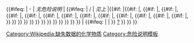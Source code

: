 <includeonly>{{#ifeq: {{{1|}}} | - | ''无危险说明'' | {{#ifeq: {{{1|}}} | / | ''见上'' |{{#if: {{{1|}}}
|{{GHS phrases format|1={{H-phrase text|{{{1}}}}}|2={{{1}}}|3=H}}{{#if: {{{2|}}}
|, {{GHS phrases format|1={{H-phrase text|{{{2}}}}}|2={{{2}}}|3=H}}{{#if: {{{3|}}}
|, {{GHS phrases format|1={{H-phrase text|{{{3}}}}}|2={{{3}}}|3=H}}{{#if: {{{4|}}}
|, {{GHS phrases format|1={{H-phrase text|{{{4}}}}}|2={{{4}}}|3=H}}{{#if: {{{5|}}}
|, {{GHS phrases format|1={{H-phrase text|{{{5}}}}}|2={{{5}}}|3=H}}{{#if: {{{6|}}}
|, {{GHS phrases format|1={{H-phrase text|{{{6}}}}}|2={{{6}}}|3=H}}{{#if: {{{7|}}}
|, {{GHS phrases format|1={{H-phrase text|{{{7}}}}}|2={{{7}}}|3=H}}{{#if: {{{8|}}}
|, {{GHS phrases format|1={{H-phrase text|{{{8}}}}}|2={{{8}}}|3=H}}{{#if: {{{9|}}}
|, {{GHS phrases format|1={{H-phrase text|{{{9}}}}}|2={{{9}}}|3=H}}{{#if: {{{10|}}}
|, {{GHS phrases format|1={{H-phrase text|{{{10}}}}}|2={{{10}}}|3=H}}{{#if: {{{11|}}}
|, {{GHS phrases format|1={{H-phrase text|{{{11}}}}}|2={{{11}}}|3=H}}{{#if: {{{12|}}}
|, {{GHS phrases format|1={{H-phrase text|{{{12}}}}}|2={{{12}}}|3=H}}{{#if: {{{13|}}}
|, {{GHS phrases format|1={{H-phrase text|{{{13}}}}}|2={{{13}}}|3=H}}{{#if: {{{14|}}}
|, {{GHS phrases format|1={{H-phrase text|{{{14}}}}}|2={{{14}}}|3=H}}
}}<!-- 14 -->
}}<!-- 13 -->
}}<!-- 12 -->
}}<!-- 11 -->
}}<!-- 10 -->
}}<!-- 9 -->
}}<!-- 8 -->
}}<!-- 7 -->
}}<!-- 6 -->
}}<!-- 5 -->
}}<!-- 4 -->
}}<!-- 3 -->
}}<!-- 2 -->
| {{#ifeq: {{NAMESPACE}} | | [[Category:Wikipedia:缺失数据的化学物质]]}} [[维基百科:化学专题/缺失数据|?]] <!-- 如果没有填写参数则自动添加以上分类。 -->
}}<!-- 1 -->
}}<!-- ifeq -->
}}<!-- ifeq --></includeonly><noinclude>
{{documentation}}

[[Category:危险说明模板]]

</noinclude>